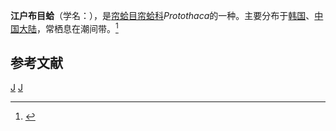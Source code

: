 {{Speciesbox
| taxon = Protothaca jadoensis
| binomial_authority = (Lischke, 1874)
}}
'''江户布目蛤'''（学名：''{{lang|la|Protothaca jadoensis}}''），是[[帘蛤目|帘蛤目]][[帘蛤科|帘蛤科]]''Protothaca''的一种。主要分布于[[韩国|韩国]]、[[中国大陆|中国大陆]]，常栖息在潮间带。<ref>{{cite web|url=http://shell.sinica.edu.tw/chinese/shellbase_detail.php?science_no=3880|title=国际贝库：江户布目蛤|publisher=台湾贝类资料库|accessdate=2009-08-11|archive-date=2016-03-04|archive-url=https://web.archive.org/web/20160304111601/http://shell.sinica.edu.tw/chinese/shellbase_detail.php?science_no=3880|dead-url=no}}</ref>

== 参考文献 ==
{{reflist}}
{{taxonbar}}
[[Category:_1874年描述的动物|J]]
[[Category:帘蛤科|J]]
